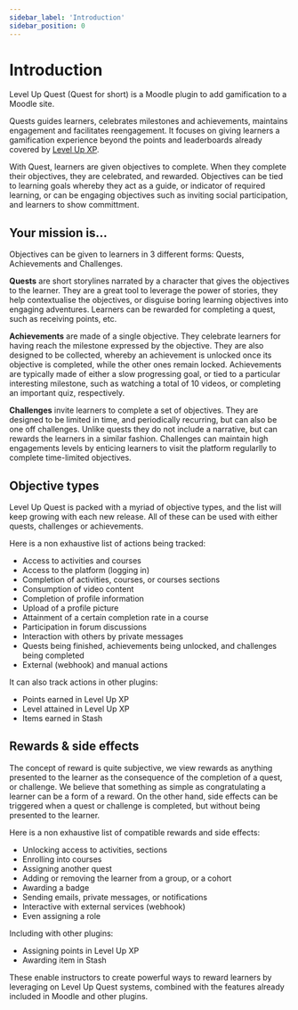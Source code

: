 ```yaml
---
sidebar_label: 'Introduction'
sidebar_position: 0
---
```


# Introduction

Level Up Quest (Quest for short) is a Moodle plugin to add gamification to a Moodle site.

Quests guides learners, celebrates milestones and achievements, maintains engagement and facilitates reengagement. It focuses on giving learners a gamification experience beyond the points and leaderboards already covered by [Level Up XP](/xp/docs).

With Quest, learners are given objectives to complete. When they complete their objectives, they are celebrated, and rewarded. Objectives can be tied to learning goals whereby they act as a guide, or indicator of required learning, or can be engaging objectives such as inviting social participation, and learners to show committment.

## Your mission is…

Objectives can be given to learners in 3 different forms: Quests, Achievements and Challenges.

**Quests** are short storylines narrated by a character that gives the objectives to the learner. They are a great tool to leverage the power of stories, they help contextualise the objectives, or disguise boring learning objectives into engaging adventures. Learners can be rewarded for completing a quest, such as receiving points, etc.

**Achievements** are made of a single objective. They celebrate learners for having reach the milestone expressed by the objective. They are also designed to be collected, whereby an achievement is unlocked once its objective is completed, while the other ones remain locked. Achievements are typically made of either a slow progressing goal, or tied to a particular interesting milestone, such as watching a total of 10 videos, or completing an important quiz, respectively.

**Challenges** invite learners to complete a set of objectives. They are designed to be limited in time, and periodically recurring, but can also be one off challenges. Unlike quests they do not include a narrative, but can rewards the learners in a similar fashion. Challenges can maintain high engagements levels by enticing learners to visit the platform regularlly to complete time-limited objectives.

## Objective types

Level Up Quest is packed with a myriad of objective types, and the list will keep growing with each new release. All of these can be used with either quests, challenges or achievements.

Here is a non exhaustive list of actions being tracked:

- Access to activities and courses
- Access to the platform (logging in)
- Completion of activities, courses, or courses sections
- Consumption of video content
- Completion of profile information
- Upload of a profile picture
- Attainment of a certain completion rate in a course
- Participation in forum discussions
- Interaction with others by private messages
- Quests being finished, achievements being unlocked, and challenges being completed
- External (webhook) and manual actions

It can also track actions in other plugins:

- Points earned in Level Up XP
- Level attained in Level Up XP
- Items earned in Stash

## Rewards & side effects

The concept of reward is quite subjective, we view rewards as anything presented to the learner as the consequence of the completion of a quest, or challenge. We believe that something as simple as congratulating a learner can be a form of a reward. On the other hand, side effects can be triggered when a quest or challenge is completed, but without being presented to the learner.

Here is a non exhaustive list of compatible rewards and side effects:

- Unlocking access to activities, sections
- Enrolling into courses
- Assigning another quest
- Adding or removing the learner from a group, or a cohort
- Awarding a badge
- Sending emails, private messages, or notifications
- Interactive with external services (webhook)
- Even assigning a role

Including with other plugins:

- Assigning points in Level Up XP
- Awarding item in Stash

These enable instructors to create powerful ways to reward learners by leveraging on Level Up Quest systems, combined with the features already included in Moodle and other plugins.
